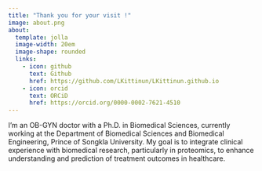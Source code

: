 ```yaml
---
title: "Thank you for your visit !"
image: about.png
about:
  template: jolla
  image-width: 20em
  image-shape: rounded
  links:
    - icon: github
      text: Github
      href: https://github.com/LKittinun/LKittinun.github.io
    - icon: orcid
      text: ORCiD
      href: https://orcid.org/0000-0002-7621-4510
---
```


I’m an OB-GYN doctor with a Ph.D. in Biomedical Sciences, currently working at the Department of Biomedical Sciences and Biomedical Engineering, Prince of Songkla University. My goal is to integrate clinical experience with biomedical research, particularly in proteomics, to enhance understanding and prediction of treatment outcomes in healthcare.

```{=html}
<div style="text-align: center;">
  <div style="display: inline-block; transform: scale(0.75); transform-origin: center;">
    <script type="text/javascript" src="https://cdnjs.buymeacoffee.com/1.0.0/button.prod.min.js"
      data-name="bmc-button"
      data-slug="petesblog"
      data-color="#FFDD00"
      data-emoji="😇"
      data-font="Lato"
      data-text="Help me avoid bankruptcy"
      data-outline-color="#000000"
      data-font-color="#000000"
      data-coffee-color="#ffffff">
    </script>
  </div>
</div>
```
